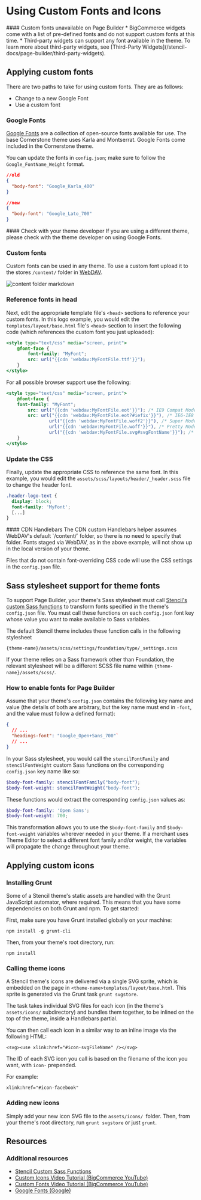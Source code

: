 # Using Custom Fonts and Icons

<Callout type="warning">
  #### Custom fonts unavailable on Page Builder
  * BigCommerce widgets come with a list of pre-defined fonts and do not support custom fonts at this time. 
  * Third-party widgets can support any font available in the theme. To learn more about third-party widgets, see [Third-Party Widgets](/stencil-docs/page-builder/third-party-widgets).
</Callout>


<a id="markdown-applying-custom-fonts" name="applying-custom-fonts"></a>

## Applying custom fonts

There are two paths to take for using custom fonts. They are as follows:
- Change to a new Google Font
- Use a custom font

### Google Fonts

[Google Fonts](https://fonts.google.com/) are a collection of open-source fonts available for use. The base Cornerstone theme uses Karla and Montserrat. Google Fonts come included in the Cornerstone theme.  

You can update the fonts in `config.json`; make sure to follow the `Google_FontName_Weight` format.

```json showLineNumbers
//old
{
  "body-font": "Google_Karla_400"
}

//new
{
  "body-font": "Google_Lato_700"
}
```

<Callout type="info">
  #### Check with your theme developer
  If you are using a different theme, please check with the theme developer on using Google Fonts.
</Callout>


### Custom fonts

Custom fonts can be used in any theme. To use a custom font upload it to the stores `/content/` folder in [WebDAV](https://support.bigcommerce.com/s/article/File-Access-WebDAV).

![content folder markdown](https://raw.githubusercontent.com/bigcommerce/dev-docs/master/assets/images/content_folder_webdav.png "Content Folder WebDAV")

### Reference fonts in head

Next, edit the appropriate template file's `<head>` sections to reference your custom fonts. In this logo example, you would edit the `templates/layout/base.html` file's `<head>` section to insert the following code (which references the custom font you just uploaded):

```handlebars showLineNumbers
<style type="text/css" media="screen, print">
    @font-face {
        font-family: "MyFont";
        src: url("{{cdn 'webdav:MyFontFile.ttf'}}");
    }
</style>
```

For all possible browser support use the following:

```handlebars showLineNumbers
<style type="text/css" media="screen, print">
    @font-face {
    font-family: "MyFont";
        src: url("{{cdn 'webdav:MyFontFile.eot'}}"); /* IE9 Compat Modes */
        src: url("{{cdn 'webdav:MyFontFile.eot?#iefix'}}"), /* IE6-IE8 */
                url("{{cdn 'webdav:MyFontFile.woff2'}}"), /* Super Modern Browsers */
                url("{{cdn 'webdav:MyFontFile.woff'}}"), /* Pretty Modern Browsers */
                url("{{cdn 'webdav:MyFontFile.svg#svgFontName'}}"); /* Legacy iOS */
    }
</style>
```

### Update the CSS

Finally, update the appropriate CSS to reference the same font. In this example, you would edit the `assets/scss/layouts/header/_header.scss` file to change the header font.

```css showLineNumbers
.header-logo-text {
  display: block;
  font-family: 'MyFont';
  [...]
}
```

<Callout type="info">
  #### CDN Handlebars
  The CDN custom Handlebars helper assumes WebDAV's default `/content/` folder, so there is no need to specify that folder.
  Fonts staged via WebDAV, as in the above example, will not show up in the local version of your theme.
</Callout>

Files that do not contain font-overriding CSS code will use the CSS settings in the `config.json` file.

<a id="markdown-sass-stylesheet-support-for-theme-fonts" name="sass-stylesheet-support-for-theme-fonts"></a>

## Sass stylesheet support for theme fonts

To support Page Builder, your theme's Sass stylesheet must call [Stencil's custom Sass functions](/stencil-docs/storefront-customization/custom-sass-functions) to transform fonts specified in the theme's `config.json` file. You must call these functions on each `config.json` font key whose value you want to make available to Sass variables.

The default Stencil theme includes these function calls in the following stylesheet

```
{theme-name}/assets/scss/settings/foundation/type/_settings.scss
```

If your theme relies on a Sass framework other than Foundation, the relevant stylesheet will be a different SCSS file name within `{theme-name}/assets/scss/`.

### How to enable fonts for Page Builder

Assume that your theme's `config.json` contains the following key name and value (the details of both are arbitrary, but the key name must end in `-font`, and the value must follow a defined format):

```json showLineNumbers
{
  // ...
  "headings-font": "Google_Open+Sans_700"`
  // ...
}
```

In your Sass stylesheet, you would call the `stencilFontFamily` and `stencilFontWeight` custom Sass functions on the corresponding `config.json` key name like so:

```scss showLineNumbers
$body-font-family: stencilFontFamily("body-font");
$body-font-weight: stencilFontWeight("body-font");
```

These functions would extract the corresponding `config.json` values as:

```scss showLineNumbers
$body-font-family: 'Open Sans';
$body-font-weight: 700;
```

This transformation allows you to use the `$body-font-family` and `$body-font-weight` variables wherever needed in your theme. If a merchant uses Theme Editor to select a different font family and/or weight, the variables will propagate the change throughout your theme.

<a id="markdown-applying-custom-icons" name="applying-custom-icons"></a>

## Applying custom icons

### Installing Grunt

Some of a Stencil theme's static assets are handled with the Grunt JavaScript automator, where required. This means that you have some dependencies on both Grunt and npm. To get started:

First, make sure you have Grunt installed globally on your machine:

`npm install -g grunt-cli`

Then, from your theme's root directory, run:

`npm install`

### Calling theme icons

A Stencil theme's icons are delivered via a single SVG sprite, which is embedded on the page in
`<theme-name>templates/layout/base.html`. This sprite is generated via the Grunt task `grunt svgstore`.

The task takes individual SVG files for each icon (in the theme's `assets/icons/` subdirectory) and bundles them together, to be inlined on the top of the theme, inside a Handlebars partial.

You can then call each icon in a similar way to an inline image via the following HTML:

`<svg><use xlink:href="#icon-svgFileName" /></svg>`

The ID of each SVG icon you call is based on the filename of the icon you want, with `icon-` prepended.

For example:

`xlink:href="#icon-facebook"`

### Adding new icons

Simply add your new icon SVG file to the `assets/icons/ `folder. Then, from your theme's root directory, run `grunt svgstore` or just `grunt`.

## Resources

### Additional resources
* [Stencil Custom Sass Functions](/stencil-docs/storefront-customization/custom-sass-functions)
* [Custom Icons Video Tutorial (BigCommerce YouTube)](//youtube.com/watch?v=ZwrVN5QrEZY)  
* [Custom Fonts Video Tutorial (BigCommerce YouTube)](//youtube.com/watch/-w7Hbn_p_pw) 
* [Google Fonts (Google)](https://fonts.google.com/)
